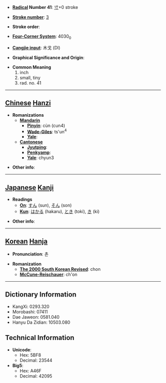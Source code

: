 * '''[[Wiktionary:Chinese radical index| Radical]] Number 41''': [[Wiktionary:Chinese radical index 寸|寸]]+0 stroke

* '''[[Wiktionary:Chinese total strokes index|Stroke number]]''': [[Wiktionary:Chinese total strokes index 3|3]]

* '''Stroke order''': 

* '''[[Wiktionary:Chinese four corner index|Four-Corner System]]''': 4030<sub>0</sub>

* '''[[Wiktionary:Chinese Cangjie index|Cangjie input]]''': 木戈 (DI)

* '''Graphical Significance and Origin''': 

* '''Common Meaning'''
*#inch
*# small, tiny
*# rad. no. 41


----

== [[Chinese]] [[Hanzi]] ==

* '''Romanizations'''
** '''[[Mandarin]]'''
*** '''[[Pinyin]]''': cùn (cun4)
*** '''[[Wade-Giles]]''': ts'un<sup>4</sup>
*** '''[[Yale]]''': 
** '''[[Cantonese]]'''
*** '''[[Jyutping]]''':
*** '''[[Penkyamp]]''': 
*** '''[[Yale]]''': chyun3

* '''Other info''': 

----

== [[Japanese]] [[Kanji]] ==

* '''Readings'''
** '''[[On]]''': [[すん]] (sun), [[そん]] (son)
** '''[[Kun]]''': [[はかる]] (hakaru), [[とき]] (toki), [[き]] (ki)

* '''Other info''':  

----

== [[Korean]] [[Hanja]] ==

* '''Pronunciation''': 촌

* '''Romanization'''
** '''[[The 2000 South Korean Revised Romanization|The 2000 South Korean Revised]]''': chon
** '''[[McCune-Reischauer]]''': ch'on

----

== Dictionary Information ==

* KangXi: 0293.320
* Morobashi: 07411
* Dae Jaweon: 0581.040
* Hanyu Da Zidian: 10503.080

== Technical Information ==

* '''Unicode''':
** Hex: 5BF8
** Decimal: 23544
* '''Big5''':
** Hex: A46F
** Decimal: 42095